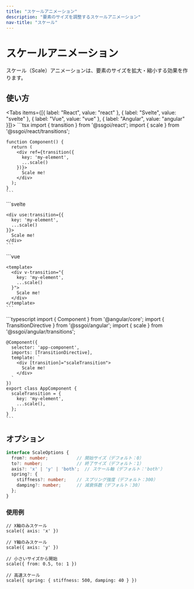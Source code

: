 ```yaml
---
title: "スケールアニメーション"
description: "要素のサイズを調整するスケールアニメーション"
nav-title: "スケール"
---
```


# スケールアニメーション

スケール（Scale）アニメーションは、要素のサイズを拡大・縮小する効果を作ります。

<TransitionDemo type="scale" />

## 使い方

<Tabs items={[{ label: "React", value: "react" }, { label: "Svelte", value: "svelte" }, { label: "Vue", value: "vue" }, { label: "Angular", value: "angular" }]}>
  <TabPanel value="react">
    ```tsx
    import { transition } from '@ssgoi/react';
    import { scale } from '@ssgoi/react/transitions';

    function Component() {
      return (
        <div ref={transition({
          key: 'my-element',
          ...scale()
        })}>
          Scale me!
        </div>
      );
    }
    ```
  </TabPanel>
  <TabPanel value="svelte">
    ```svelte
    <script>
      import { transition } from '@ssgoi/svelte';
      import { scale } from '@ssgoi/svelte/transitions';
    </script>

    <div use:transition={{
      key: 'my-element',
      ...scale()
    }}>
      Scale me!
    </div>
    ```
  </TabPanel>
  <TabPanel value="vue">
    ```vue
    <script setup>
    import { scale } from '@ssgoi/vue/transitions';
    </script>

    <template>
      <div v-transition="{
        key: 'my-element',
        ...scale()
      }">
        Scale me!
      </div>
    </template>
    ```
  </TabPanel>
  <TabPanel value="angular">
    ```typescript
    import { Component } from '@angular/core';
    import { TransitionDirective } from '@ssgoi/angular';
    import { scale } from '@ssgoi/angular/transitions';

    @Component({
      selector: 'app-component',
      imports: [TransitionDirective],
      template: `
        <div [transition]="scaleTransition">
          Scale me!
        </div>
      `
    })
    export class AppComponent {
      scaleTransition = {
        key: 'my-element',
        ...scale(),
      };
    }
    ```
  </TabPanel>
</Tabs>

## オプション

```typescript
interface ScaleOptions {
  from?: number;           // 開始サイズ（デフォルト：0）
  to?: number;             // 終了サイズ（デフォルト：1）
  axis?: 'x' | 'y' | 'both';  // スケール軸（デフォルト：'both'）
  spring?: {
    stiffness?: number;    // スプリング強度（デフォルト：300）
    damping?: number;      // 減衰係数（デフォルト：30）
  };
}
```

### 使用例

```tsx
// X軸のみスケール
scale({ axis: 'x' })

// Y軸のみスケール
scale({ axis: 'y' })

// 小さいサイズから開始
scale({ from: 0.5, to: 1 })

// 高速スケール
scale({ spring: { stiffness: 500, damping: 40 } })
```